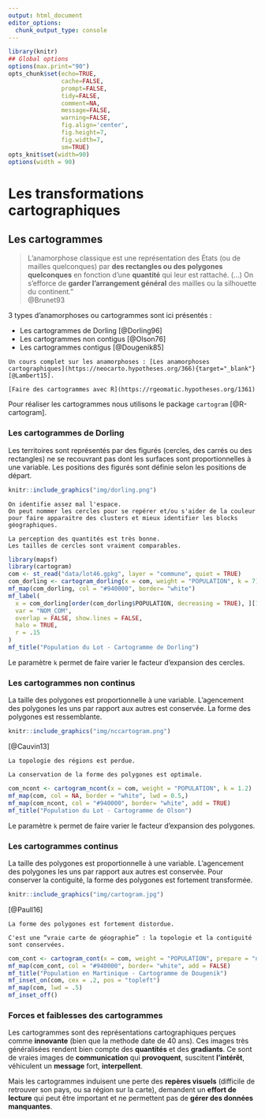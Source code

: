 ```yaml
---
output: html_document
editor_options: 
  chunk_output_type: console
---
```


```r
library(knitr)
## Global options
options(max.print="90")
opts_chunk$set(echo=TRUE,
               cache=FALSE,
               prompt=FALSE,
               tidy=FALSE,
               comment=NA,
               message=FALSE,
               warning=FALSE,
               fig.align='center',
               fig.height=7,
               fig.width=7,
               sm=TRUE)
opts_knit$set(width=90)
options(width = 90)

```

# Les transformations cartographiques
## Les cartogrammes

> L’anamorphose classique est une représentation des États (ou de mailles quelconques) par **des rectangles ou des polygones quelconques** en fonction d’une **quantité** qui leur est rattaché. (...)
> On s’efforce de **garder l’arrangement général** des mailles ou la silhouette du continent."    
> @Brunet93  


3 types d'anamorphoses ou cartogrammes sont ici présentés :

- Les cartogrammes de Dorling [@Dorling96]
- Les cartogrammes non contigus [@Olson76]
- Les cartogrammes contigus [@Dougenik85]


```block2
Un cours complet sur les anamorphoses : [Les anamorphoses cartographiques](https://neocarto.hypotheses.org/366){target="_blank"} [@Lambert15].
```


```block2
[Faire des cartogrammes avec R](https://rgeomatic.hypotheses.org/1361)
```



Pour réaliser les cartogrammes nous utilisons le package `cartogram` [@R-cartogram].

### Les cartogrammes de Dorling

Les territoires sont représentés par des figurés (cercles, des carrés ou des rectangles) ne se recouvrant pas dont les surfaces sont proportionnelles à une variable. Les positions des figurés sont définie selon les positions de départ. 


```r
knitr::include_graphics("img/dorling.png")
```

```block2
On identifie assez mal l'espace.  
On peut nommer les cercles pour se repérer et/ou s'aider de la couleur pour faire apparaitre des clusters et mieux identifier les blocks géographiques.    
```

```block2
La perception des quantités est très bonne.   
Les tailles de cercles sont vraiment comparables.    
```

```r
library(mapsf)
library(cartogram)
com <- st_read("data/lot46.gpkg", layer = "commune", quiet = TRUE)
com_dorling <- cartogram_dorling(x = com, weight = "POPULATION", k = 7)
mf_map(com_dorling, col = "#940000", border= "white")
mf_label(
  x = com_dorling[order(com_dorling$POPULATION, decreasing = TRUE), ][1:10,], 
  var = "NOM_COM",
  overlap = FALSE, show.lines = FALSE,
  halo = TRUE, 
  r = .15
)
mf_title("Population du Lot - Cartogramme de Dorling")
```
Le paramètre `k` permet de faire varier le facteur d'expansion des cercles. 





### Les cartogrammes non continus

La taille des polygones est proportionnelle à une variable. L'agencement des polygones les uns par rapport aux autres est conservée. La forme des polygones est ressemblante. 

```r
knitr::include_graphics("img/nccartogram.png")
```
[@Cauvin13]

```block2
La topologie des régions est perdue.
```

```block2
La conservation de la forme des polygones est optimale.
```

```r
com_ncont <- cartogram_ncont(x = com, weight = "POPULATION", k = 1.2)
mf_map(com, col = NA, border = "white", lwd = 0.5,)
mf_map(com_ncont, col = "#940000", border= "white", add = TRUE)
mf_title("Population du Lot - Cartogramme de Olson")
```

Le paramètre `k` permet de faire varier le facteur d'expansion des polygones. 


### Les cartogrammes continus


La taille des polygones est proportionnelle à une variable. L'agencement des polygones les uns par rapport aux autres est conservée. Pour conserver la contiguité, la forme des polygones est fortement transformée.  

```r
knitr::include_graphics("img/cartogram.jpg")
```
[@Paull16]

```block2
La forme des polygones est fortement distordue.
```

```block2
C'est une “vraie carte de géographie” : la topologie et la contiguité sont conservées.
```

```r
com_cont <- cartogram_cont(x = com, weight = "POPULATION", prepare = "none")
mf_map(com_cont, col = "#940000", border= "white", add = FALSE)
mf_title("Population en Martinique - Cartogramme de Dougenik")
mf_inset_on(com, cex = .2, pos = "topleft")
mf_map(com, lwd = .5)
mf_inset_off()
```


### Forces et faiblesses des cartogrammes

Les cartogrammes sont des représentations cartographiques perçues comme **innovante** (bien que la methode date de 40 ans). Ces images très généralisées rendent bien compte des **quantités** et des **gradiants**. Ce sont de vraies images de **communication** qui **provoquent**, suscitent **l’intérêt**, véhiculent un **message** fort, **interpellent**.  

Mais les cartogrammes induisent une perte des **repères visuels** (difficile de retrouver son pays, ou sa région sur la carte), demandent un **effort de lecture** qui peut être important et ne permettent pas de **gérer des données manquantes**.   
